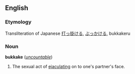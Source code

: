 ==English==
===Etymology===
Transliteration of Japanese [[打っ掛ける]], [[ぶっかける]], bukkakeru

===Noun===
'''bukkake''' (''[[uncountable]]'')

#The sexual act of [[ejaculate|ejaculating]] on to one's partner's face.